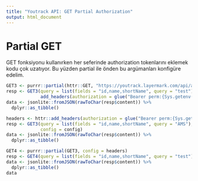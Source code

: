 ```yaml
---
title: "Youtrack API: GET Partial Authorization"
output: html_document
---
```


# Partial GET

GET fonksiyonu kullanırken her seferinde authorization tokenlarını eklemek kodu çok uzatıyor. Bu yüzden partial ile önden bu argümanları konfigüre edelim.
```r
GET3 <- purrr::partial(httr::GET, "https://youtrack.layermark.com/api/admin/projects")
resp <- GET3(query = list(fields = "id,name,shortName", query = "test"),
             add_headers(authorization = glue("Bearer perm:{Sys.getenv('YOUTRACK_AUTH')}")))
data <- jsonlite::fromJSON(rawToChar(resp$content)) %>%
  dplyr::as_tibble()

headers <- httr::add_headers(authorization = glue("Bearer perm:{Sys.getenv('YOUTRACK_AUTH')}"))
resp <- GET3(query = list(fields = "id,name,shortName", query = "AMS"),
             config = config)
data <- jsonlite::fromJSON(rawToChar(resp$content)) %>%
  dplyr::as_tibble()

GET4 <- purrr::partial(GET3, config = headers)
resp <- GET4(query = list(fields = "id,name,shortName", query = "test"))
data <- jsonlite::fromJSON(rawToChar(resp$content)) %>%
  dplyr::as_tibble()
data
```
